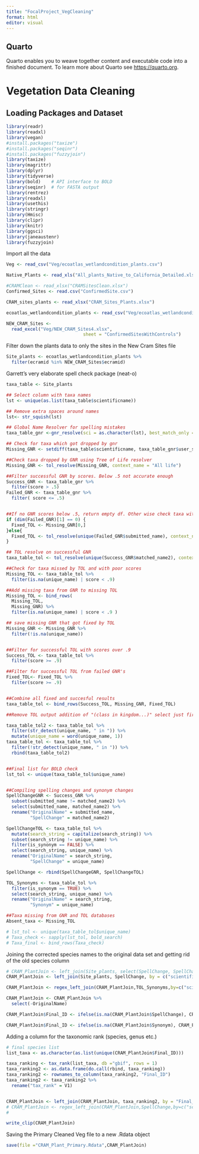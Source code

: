 ```yaml
---
title: "FocalProject_VegCleaning"
format: html
editor: visual
---
```


## Quarto

Quarto enables you to weave together content and executable code into a finished document. To learn more about Quarto see <https://quarto.org>.

# Vegetation Data Cleaning

## Loading Packages and Dataset

```r
library(readr)
library(readxl)
library(vegan)
#install.packages("taxize")
#install.packages("seqinr")
#install.packages("fuzzyjoin")
library(taxize)
library(magrittr)
library(dplyr)
library(tidyverse)
library(bold)    # API interface to BOLD
library(seqinr)  # for FASTA output
library(rentrez)
library(readxl)
library(usethis)
library(stringr)
library(Hmisc) 
library(clipr)
library(knitr)
library(ggsci)
library(janeaustenr)
library(fuzzyjoin)
```

Import all the data

```r
Veg <- read_csv("Veg/ecoatlas_wetlandcondition_plants.csv")

Native_Plants <- read_xls("All_plants_Native_to_California_Detailed.xls")

#CRAMClean <- read_xlsx("CRAMSitesClean.xlsx")
Confirmed_Sites <- read.csv("ConfirmedSite.csv")

CRAM_sites_plants <- read_xlsx("CRAM_Sites_Plants.xlsx")

ecoatlas_wetlandcondition_plants <- read_csv("Veg/ecoatlas_wetlandcondition_plants.csv")

NEW_CRAM_Sites <- 
  read_excel("Veg/NEW_CRAM_Sites4.xlsx", 
                             sheet = "ConfirmedSitesWithControls")
```

Filter down the plants data to only the sites in the New Cram Sites file

```r
Site_plants <- ecoatlas_wetlandcondition_plants %>% 
  filter(ecramid %in% NEW_CRAM_Sites$ecramid)
```

Garrett's very elaborate spell check package (neat-o)

```r
taxa_table <- Site_plants

## Select column with taxa names  
lst <- unique(as.list(taxa_table$scientificname))

## Remove extra spaces around names 
lst<- str_squish(lst)

## Global Name Resolver for spelling mistakes 
taxa_table_gnr <-gnr_resolve(sci = as.character(lst), best_match_only = T, with_canonical_ranks=T)

## Check for taxa which got dropped by gnr 
Missing_GNR <- setdiff(taxa_table$scientificname, taxa_table_gnr$user_supplied_name)

##Check taxa dropped by GNR using Tree of Life resolver 
Missing_GNR <- tol_resolve(Missing_GNR, context_name = "All life")

##Filter successful GNR by scores. Below .5 not accurate enough  
Success_GNR <- taxa_table_gnr %>% 
  filter(score > .5)
Failed_GNR <- taxa_table_gnr %>% 
  filter( score <= .5) 


##If no GNR scores below .5, return empty df. Other wise check taxa with TOL resolver
if (dim(Failed_GNR)[1] == 0) {
  Fixed_TOL <- Missing_GNR[0,]
}else{
  Fixed_TOL <- tol_resolve(unique(Failed_GNR$submitted_name), context_name = "All life")
}

## TOL resolve on successful GNR  
taxa_table_tol <- tol_resolve(unique(Success_GNR$matched_name2), context_name = "All life")

##Check for taxa missed by TOL and with poor scores  
Missing_TOL <- taxa_table_tol %>%
  filter(is.na(unique_name) | score < .9)

##Add missing taxa from GNR to missing TOL 
Missing_TOL <- bind_rows(
  Missing_TOL,
  Missing_GNR) %>% 
  filter(is.na(unique_name) | score < .9 )

## save missing GNR that got fixed by TOL 
Missing_GNR <- Missing_GNR %>% 
  filter(!is.na(unique_name))


##Filter for successful TOL with scores over .9 
Success_TOL <- taxa_table_tol %>% 
  filter(score >= .9)

##Filter for successful TOL from failed GNR's 
Fixed_TOL<- Fixed_TOL %>% 
  filter(score >= .9)


##Combine all fixed and succesful results 
taxa_table_tol <- bind_rows(Success_TOL, Missing_GNR, Fixed_TOL)

##Remove TOL output addition of "(class in kingdom...)" select just first word which is correct taxa 

taxa_table_tol2 <- taxa_table_tol %>%
  filter(str_detect(unique_name, " in ")) %>% 
  mutate(unique_name = word(unique_name, 1))
taxa_table_tol <- taxa_table_tol %>% 
  filter(!str_detect(unique_name, " in ")) %>%
  rbind(taxa_table_tol2)


##Final list for BOLD check
lst_tol <- unique(taxa_table_tol$unique_name)


##Compiling spelling changes and synonym changes 
SpellChangeGNR <- Success_GNR %>%
  subset(submitted_name != matched_name2) %>%
  select(submitted_name, matched_name2) %>%
  rename("OriginalName" = submitted_name,
         "SpellChange" = matched_name2)

SpellChangeTOL <- taxa_table_tol %>%
  mutate(search_string = capitalize(search_string)) %>%
  subset(search_string != unique_name) %>%
  filter(is_synonym == FALSE) %>%
  select(search_string, unique_name) %>%
  rename("OriginalName" = search_string,
         "SpellChange" = unique_name)

SpellChange <- rbind(SpellChangeGNR, SpellChangeTOL)

TOL_Synonyms <- taxa_table_tol %>%
  filter(is_synonym == TRUE) %>%
  select(search_string, unique_name) %>%
  rename("OriginalName" = search_string,
         "Synonym" = unique_name)

##Taxa missing from GNR and TOL databases
Absent_taxa <- Missing_TOL 

# lst_tol <- unique(taxa_table_tol$unique_name)
# Taxa_check <- sapply(lst_tol, bold_search)
# Taxa_final <- bind_rows(Taxa_check)
```

Joining the corrected species names to the original data set and getting rid of the old species column

```r
# CRAM_PlantJoin <- left_join(Site_plants, select(SpellChange, SpellChange), by = c("scientificname" = "OriginalName"))
CRAM_PlantJoin <- left_join(Site_plants, SpellChange, by = c("scientificname" = "OriginalName"))

CRAM_PlantJoin <- regex_left_join(CRAM_PlantJoin,TOL_Synonyms,by=c("scientificname" = "OriginalName"), ignore_case =TRUE)

CRAM_PlantJoin <- CRAM_PlantJoin %>% 
  select(-OriginalName) 

CRAM_PlantJoin$Final_ID <- ifelse(is.na(CRAM_PlantJoin$SpellChange), CRAM_PlantJoin$scientificname, CRAM_PlantJoin$SpellChange)

CRAM_PlantJoin$Final_ID <- ifelse(is.na(CRAM_PlantJoin$Synonym), CRAM_PlantJoin$Final_ID, CRAM_PlantJoin$Synonym)
```

Adding a column for the taxonomic rank (species, genus etc.)

```r
# final species list
list_taxa <- as.character(as.list(unique(CRAM_PlantJoin$Final_ID)))

taxa_ranking <- tax_rank(list_taxa, db ="gbif", rows = 1)
taxa_ranking2 <- as.data.frame(do.call(rbind, taxa_ranking))
taxa_ranking2 <- rownames_to_column(taxa_ranking2, "Final_ID")
taxa_ranking2 <- taxa_ranking2 %>%
  rename("tax_rank" = V1)


CRAM_PlantJoin <- left_join(CRAM_PlantJoin, taxa_ranking2, by = "Final_ID")
# CRAM_PlantJoin <- regex_left_join(CRAM_PlantJoin,SpellChange,by=c("scientificname" = "OriginalName"), ignore_case =TRUE)
# 

write_clip(CRAM_PlantJoin)
```

Saving the Primary Cleaned Veg file to a new .Rdata object

```r
save(file ="CRAM_Plant_Primary.Rdata",CRAM_PlantJoin)
```
